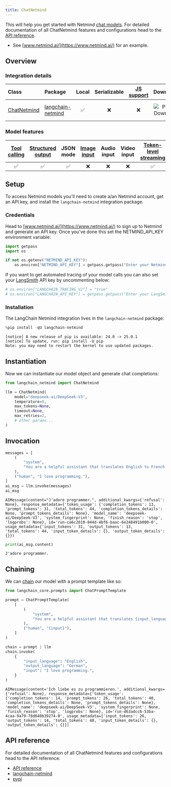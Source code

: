 ```yaml
---
title: ChatNetmind
---
```


This will help you get started with Netmind [chat models](https://www.netmind.ai/). For detailed documentation of all ChatNetmind features and configurations head to the [API reference](https://github.com/protagolabs/langchain-netmind).

- See [www.netmind.ai/](https://www.netmind.ai/) for an example.

## Overview

### Integration details

| Class                                                                                        | Package | Local | Serializable | [JS support](https://js.langchain.com/docs/integrations/chat/) | Downloads | Version |
|:---------------------------------------------------------------------------------------------| :--- |:-----:|:------------:|:--------------------------------------------------------------:| :---: | :---: |
| [ChatNetmind](https://python.langchain.com/api_reference/) | [langchain-netmind](https://python.langchain.com/api_reference/) |   ✅   |      ❌       |                               ❌                                | ![PyPI - Downloads](https://img.shields.io/pypi/dm/langchain-netmind?style=flat-square&label=%20) | ![PyPI - Version](https://img.shields.io/pypi/v/langchain-netmind?style=flat-square&label=%20) |

### Model features

| [Tool calling](../../how_to/tool_calling.ipynb) | [Structured output](../../how_to/structured_output.ipynb) | JSON mode | [Image input](../../how_to/multimodal_inputs.ipynb) | Audio input | Video input | [Token-level streaming](../../how_to/chat_streaming.ipynb) | Native async | [Token usage](../../how_to/chat_token_usage_tracking.ipynb) | [Logprobs](../../how_to/logprobs.ipynb) |
|:-----------------------------------------------:|:---------------------------------------------------------:|:---------:|:---------------------------------------------------:|:-----------:|:-----------:|:----------------------------------------------------------:|:------------:|:-----------------------------------------------------------:|:---------------------------------------:|
|                        ✅                        |                             ✅                             |     ✅     |                          ❌                          |      ❌      |      ❌      |                             ✅                              |      ✅       |                              ✅                              |                    ✅                    |

## Setup

To access Netmind models you'll need to create a/an Netmind account, get an API key, and install the `langchain-netmind` integration package.

### Credentials

Head to [www.netmind.ai/](https://www.netmind.ai/) to sign up to Netmind and generate an API key. Once you've done this set the NETMIND_API_KEY environment variable:

```python
import getpass
import os

if not os.getenv("NETMIND_API_KEY"):
    os.environ["NETMIND_API_KEY"] = getpass.getpass("Enter your Netmind API key: ")
```

If you want to get automated tracing of your model calls you can also set your [LangSmith](https://docs.smith.langchain.com/) API key by uncommenting below:

```python
# os.environ["LANGCHAIN_TRACING_V2"] = "true"
# os.environ["LANGCHAIN_API_KEY"] = getpass.getpass("Enter your LangSmith API key: ")
```

### Installation

The LangChain Netmind integration lives in the `langchain-netmind` package:

```python
%pip install -qU langchain-netmind
```

```output
[notice] A new release of pip is available: 24.0 -> 25.0.1
[notice] To update, run: pip install -U pip
Note: you may need to restart the kernel to use updated packages.
```

## Instantiation

Now we can instantiate our model object and generate chat completions:

```python
from langchain_netmind import ChatNetmind

llm = ChatNetmind(
    model="deepseek-ai/DeepSeek-V3",
    temperature=0,
    max_tokens=None,
    timeout=None,
    max_retries=2,
    # other params...
)
```

## Invocation

```python
messages = [
    (
        "system",
        "You are a helpful assistant that translates English to French. Translate the user sentence.",
    ),
    ("human", "I love programming."),
]
ai_msg = llm.invoke(messages)
ai_msg
```

```output
AIMessage(content="J'adore programmer.", additional_kwargs={'refusal': None}, response_metadata={'token_usage': {'completion_tokens': 13, 'prompt_tokens': 31, 'total_tokens': 44, 'completion_tokens_details': None, 'prompt_tokens_details': None}, 'model_name': 'deepseek-ai/DeepSeek-V3', 'system_fingerprint': None, 'finish_reason': 'stop', 'logprobs': None}, id='run-ca6c2010-844d-4bf6-baac-6e248491b000-0', usage_metadata={'input_tokens': 31, 'output_tokens': 13, 'total_tokens': 44, 'input_token_details': {}, 'output_token_details': {}})
```

```python
print(ai_msg.content)
```

```output
J'adore programmer.
```

## Chaining

We can [chain](/oss/python/how-to/sequence/) our model with a prompt template like so:

```python
from langchain_core.prompts import ChatPromptTemplate

prompt = ChatPromptTemplate(
    [
        (
            "system",
            "You are a helpful assistant that translates {input_language} to {output_language}.",
        ),
        ("human", "{input}"),
    ]
)

chain = prompt | llm
chain.invoke(
    {
        "input_language": "English",
        "output_language": "German",
        "input": "I love programming.",
    }
)
```

```output
AIMessage(content='Ich liebe es zu programmieren.', additional_kwargs={'refusal': None}, response_metadata={'token_usage': {'completion_tokens': 14, 'prompt_tokens': 26, 'total_tokens': 40, 'completion_tokens_details': None, 'prompt_tokens_details': None}, 'model_name': 'deepseek-ai/DeepSeek-V3', 'system_fingerprint': None, 'finish_reason': 'stop', 'logprobs': None}, id='run-d63adcc6-53ba-4caa-9a79-78d640b39274-0', usage_metadata={'input_tokens': 26, 'output_tokens': 14, 'total_tokens': 40, 'input_token_details': {}, 'output_token_details': {}})
```

## API reference

For detailed documentation of all ChatNetmind features and configurations head to the API reference:
- [API reference](https://python.langchain.com/api_reference/)
- [langchain-netmind](https://github.com/protagolabs/langchain-netmind)
- [pypi](https://pypi.org/project/langchain-netmind/)

```python

```
